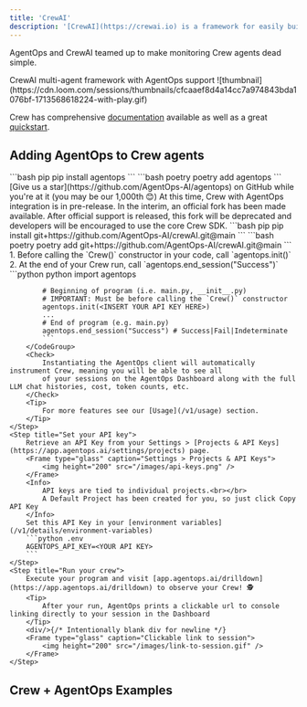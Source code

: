 ```yaml
---
title: 'CrewAI'
description: '[CrewAI](https://crewai.io) is a framework for easily building multi-agent applications.'
---
```


AgentOps and CrewAI teamed up to make monitoring Crew agents dead simple.

<Card title="Crew.ai + AgentOps" icon="ship" href="https://www.loom.com/share/cfcaaef8d4a14cc7a974843bda1076bf">
	CrewAI multi-agent framework with AgentOps support
	![thumbnail](https://cdn.loom.com/sessions/thumbnails/cfcaaef8d4a14cc7a974843bda1076bf-1713568618224-with-play.gif)
</Card>

Crew has comprehensive [documentation](https://docs.crewai.com) available as well as a great [quickstart](https://docs.crewai.com/how-to/Creating-a-Crew-and-kick-it-off/).

## Adding AgentOps to Crew agents

<Steps>
	<Step title="Install the AgentOps SDK">
		<CodeGroup>
			```bash pip 
			pip install agentops
			```
			```bash poetry
			poetry add agentops
			```
		</CodeGroup>
		<Check>
			[Give us a star](https://github.com/AgentOps-AI/agentops) on GitHub while you're at it (you may be our 1,000th 😊)
		</Check>
	</Step>
	<Step title="Install Crew from the AgentOps fork">
		<Warning>
			At this time, Crew with AgentOps integration is in pre-release. In the interim, an official fork has been
			made available. After official support is released, this fork will be deprecated and developers will
			be encouraged to use the core Crew SDK.
		</Warning>
		<CodeGroup>
			```bash pip 
			pip install git+https://github.com/AgentOps-AI/crewAI.git@main
			```
			```bash poetry
			poetry add git+https://github.com/AgentOps-AI/crewAI.git@main
			```
		</CodeGroup>
	</Step>
	<Step title="Add 3 lines of code">
		1. Before calling the `Crew()` constructor in your code, call `agentops.init()`
		2. At the end of your Crew run, call `agentops.end_session("Success")`
		<CodeGroup>
			```python python
			import agentops

			# Beginning of program (i.e. main.py, __init__.py)
			# IMPORTANT: Must be before calling the `Crew()` constructor
			agentops.init(<INSERT YOUR API KEY HERE>)
			...
			# End of program (e.g. main.py)
			agentops.end_session("Success") # Success|Fail|Indeterminate
			```
		</CodeGroup>
		<Check>
			Instantiating the AgentOps client will automatically instrument Crew, meaning you will be able to see all
			of your sessions on the AgentOps Dashboard along with the full LLM chat histories, cost, token counts, etc.
		</Check>
		<Tip>
			For more features see our [Usage](/v1/usage) section.
		</Tip>
	</Step>
	<Step title="Set your API key">
		Retrieve an API Key from your Settings > [Projects & API Keys](https://app.agentops.ai/settings/projects) page.
		<Frame type="glass" caption="Settings > Projects & API Keys">
			<img height="200" src="/images/api-keys.png" />
		</Frame>
		<Info>
			API keys are tied to individual projects.<br></br>
			A Default Project has been created for you, so just click Copy API Key
		</Info>
		Set this API Key in your [environment variables](/v1/details/environment-variables)
		```python .env
		AGENTOPS_API_KEY=<YOUR API KEY>
		```
	</Step>
    <Step title="Run your crew">
		Execute your program and visit [app.agentops.ai/drilldown](https://app.agentops.ai/drilldown) to observe your Crew! 🕵️
		<Tip>
			After your run, AgentOps prints a clickable url to console linking directly to your session in the Dashboard
		</Tip> 
		<div/>{/* Intentionally blank div for newline */}
		<Frame type="glass" caption="Clickable link to session">
			<img height="200" src="/images/link-to-session.gif" />
		</Frame>
	</Step>
</Steps>

## Crew + AgentOps Examples

<CardGroup cols={3}>
    <Card title="Job Posting" icon="briefcase" href="https://github.com/Agentops-AI/crewAI-examples/tree/main/job-posting" />
	<Card title="Instagram Post" icon="instagram" href="https://github.com/Agentops-AI/crewAI-examples/tree/main/instagram_post" />
    <Card title="Markdown Validator" icon="markdown" href="https://github.com/Agentops-AI/crewAI-examples/tree/main/markdown_validator" />
</CardGroup>